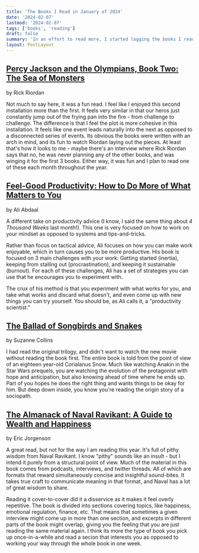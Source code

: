 ```yaml
---
title: 'The Books I Read in January of 2024'
date: '2024-02-07'
lastmod: '2024-02-07'
tags: ['books', 'reading']
draft: false
summary: 'In an effort to read more, I started logging the books I read each month. This is inspired by Cal Newport. I am only logging the books I read for myself, not the books I read to my kids, etc. These are the books I read in January of 2024'
layout: PostLayout
---
```


## [Percy Jackson and the Olympians, Book Two: The Sea of Monsters](https://www.amazon.com/Monsters-Percy-Jackson-Olympians-Book-ebook/dp/B00280LYHI/)
by Rick Riordan

Not much to say here, it was a fun read. I feel like I enjoyed this second installation more than the first. It feels very similar in that our heros just constantly jump out of the frying pan into the fire - from challenge to challenge. The difference is that I feel the plot is more cohesive in this installation. It feels like one event leads naturally into the next as opposed to a disconnected series of events. Its obvious the books were written with an arch in mind, and its fun to watch Riordan laying out the pieces. At least that's how it looks to me - maybe there's an interview where Rick Riordan says that no, he was never planning any of the other books, and was winging it for the first 3 books. Either way, it was fun and I plan to read one of these each month throughout the year.

## [Feel-Good Productivity: How to Do More of What Matters to You](https://www.amazon.com/Feel-Good-Productivity-More-What-Matters-ebook/dp/B0BQGKNHW1/)
by Ali Abdaal

A different take on productivity advice (I know, I said the same thing about *4 Thousand Weeks* last month!). This one is very focused on how to work on your mindset as opposed to systems and tips-and-tricks.

Rather than focus on tactical advice, Ali focuses on how you can make work enjoyable, which in turn causes you to be more productive. His book is focused on 3 main challenges with your work: Getting started (inertia), keeping from stalling out (procrastination), and keeping it sustainable (burnout). For each of these challenges, Ali has a set of strategies you can use that he encourages you to experiment with.

The crux of his method is that you experiment with what works for you, and take what works and discard what doesn't, and even come up with new things you can try yourself. You should be, as Ali calls it, a "productivity scientist."

## [The Ballad of Songbirds and Snakes](https://www.amazon.com/Ballad-Songbirds-Snakes-Hunger-Games-ebook/dp/B07V5KKSZT/)
by Suzanne Collins

I had read the original trilogy, and didn't want to watch the new movie without reading the book first. The entire book is told from the point of view of an eighteen year-old Corialanus Snow. Much like watching Anakin in the Star Wars prequels, you are watching the evolution of the protagonist with hope and anticipation, but also knowing ahead of time where he ends up. Part of you hopes he does the right thing and wants things to be okay for him. But deep down inside, you know you're reading the origin story of a sociopath.

## [The Almanack of Naval Ravikant: A Guide to Wealth and Happiness](https://www.amazon.com/-/es/Eric-Jorgenson/dp/1544514212)
by Eric Jorgenson

A great read, but not for the way I am reading this year. It's full of pithy wisdom from Naval Ravikant. I know "pithy" sounds like an insult - but I intend it purely from a structural point of view. Much of the material in this book comes from podcasts, interviews, and twitter threads. All of which are formats that reward simultaneously concise and insightful sound-bites. It takes true craft to communicate meaning in that format, and Naval has a lot of great wisdom to share.

Reading it cover-to-cover did it a disservice as it makes it feel overly repetitive. The book is divided into sections covering topics, like happiness, emotional regulation, finance, etc. That means that sometimes a given interview might come up in more than one section, and excerpts in different parts of the book might overlap, giving you the feeling that you are just reading the same material again. I think its more the type of book you pick up once-in-a-while and read a secion that interests you as opposed to working your way through the whole book in one week.

